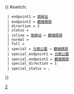 {{ #switch: {{{format|}}}
  | endpoint1 = [[朗屏站公共運輸交匯處|朗屏站]]
  | endpoint2 = [[觀塘碼頭巴士總站|觀塘碼頭]]
  | direction = 2
  | status =
  | inline = [[朗屏站公共運輸交匯處|朗屏站]] ↔ [[觀塘碼頭巴士總站|觀塘碼頭]]
  | normal =
  | full =
  | special = [[元朗公園巴士總站|元朗公園]] → [[觀塘碼頭巴士總站|觀塘碼頭]]
  | special_endpoint1 = [[元朗公園巴士總站|元朗公園]]
  | special_endpoint2 = [[觀塘碼頭巴士總站|觀塘碼頭]]
  | special_direction = 1
  | special_status = {{HK Bus Status|ST}}，{{HK Bus Status|M}}
}}<noinclude>[[Category:九龍巴士路線模板|2]]</noinclude>